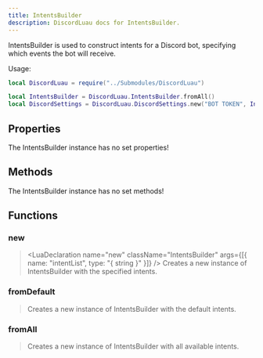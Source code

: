 ```yaml
---
title: IntentsBuilder
description: DiscordLuau docs for IntentsBuilder.
---
```


[//]: # "This file was automatically compiled through the Generator luau code under this repository"
[//]: # "if you want to edit the documentation of discord-luau, please write changes"
[//]: # "to the discord-luau repository itself, we extract the comments from discord-luau and translate"
[//]: # "them into markdown files that Nextra can interpret!"
[//]: # "----- DOCUMENT IMPORTS ----- "


[//]: # "----- DOCUMENT DESCRIPTION ----- "

IntentsBuilder is used to construct intents for a Discord bot, specifying which events the bot will receive.

Usage:

```lua
local DiscordLuau = require("../Submodules/DiscordLuau")

local IntentsBuilder = DiscordLuau.IntentsBuilder.fromAll()
local DiscordSettings = DiscordLuau.DiscordSettings.new("BOT TOKEN", IntentsBuilder)
```

[//]: # "----- DOCUMENT PROPERTIES ----- "

## Properties

The IntentsBuilder instance has no set properties!

[//]: # "----- DOCUMENT METHODS ----- "

## Methods

The IntentsBuilder instance has no set methods!

[//]: # "----- DOCUMENT FUNCTIONS ----- "

## Functions

### new

> <LuaDeclaration
>   name="new"
>   className="IntentsBuilder"
>   args={[{ name: "intentList", type: "{ string }" }]}
> />
> Creates a new instance of IntentsBuilder with the specified intents.

### fromDefault

> <LuaDeclaration name="fromDefault" className="IntentsBuilder" args={[]} />
> Creates a new instance of IntentsBuilder with the default intents.

### fromAll

> <LuaDeclaration name="fromAll" className="IntentsBuilder" args={[]} />
> Creates a new instance of IntentsBuilder with all available intents.
